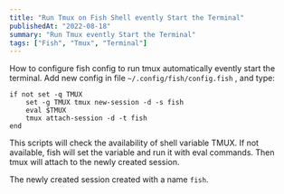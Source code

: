 ```yaml
---
title: "Run Tmux on Fish Shell evently Start the Terminal"
publishedAt: "2022-08-18"
summary: "Run Tmux evently Start the Terminal"
tags: ["Fish", "Tmux", "Terminal"]
---
```


How to configure fish config to run tmux automatically evently start the terminal.
Add new config in file `~/.config/fish/config.fish` , and type:

```shell
if not set -q TMUX
    set -g TMUX tmux new-session -d -s fish
    eval $TMUX
    tmux attach-session -d -t fish
end
```

This scripts will check the availability of shell variable TMUX. If not available, fish will set the variable and run it with eval commands. Then tmux will attach to the newly created session.

The newly created session created with a name `fish`.
